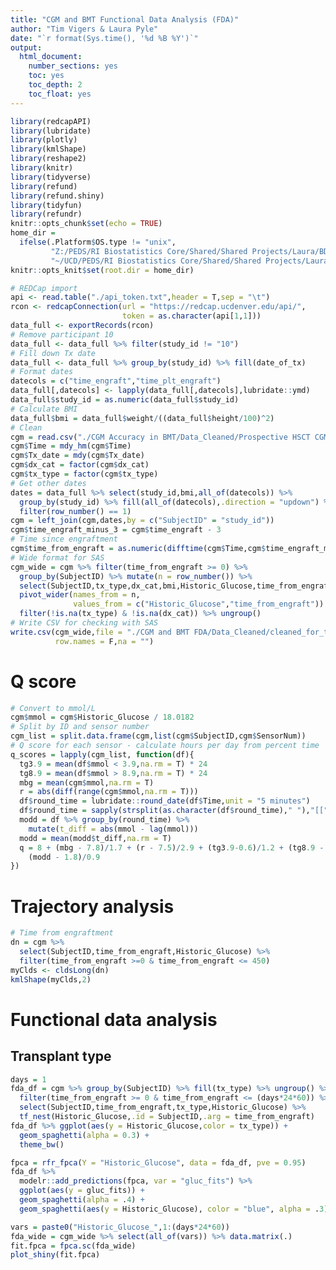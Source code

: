 ---
title: "CGM and BMT Functional Data Analysis (FDA)"
author: "Tim Vigers & Laura Pyle"
date: "`r format(Sys.time(), '%d %B %Y')`"
output:
  html_document:
    number_sections: yes
    toc: yes
    toc_depth: 2
    toc_float: yes
---

```{r setup, include=FALSE}
library(redcapAPI)
library(lubridate)
library(plotly)
library(kmlShape)
library(reshape2)
library(knitr)
library(tidyverse)
library(refund)
library(refund.shiny)
library(tidyfun)
library(refundr)
knitr::opts_chunk$set(echo = TRUE)
home_dir = 
  ifelse(.Platform$OS.type != "unix",
         "Z:/PEDS/RI Biostatistics Core/Shared/Shared Projects/Laura/BDC/Projects/Jenna Sopfe/",
         "~/UCD/PEDS/RI Biostatistics Core/Shared/Shared Projects/Laura/BDC/Projects/Jenna Sopfe/")
knitr::opts_knit$set(root.dir = home_dir)
```

```{r data import}
# REDCap import
api <- read.table("./api_token.txt",header = T,sep = "\t")
rcon <- redcapConnection(url = "https://redcap.ucdenver.edu/api/",
                         token = as.character(api[1,1]))
data_full <- exportRecords(rcon)
# Remove participant 10
data_full <- data_full %>% filter(study_id != "10")
# Fill down Tx date
data_full <- data_full %>% group_by(study_id) %>% fill(date_of_tx)
# Format dates
datecols = c("time_engraft","time_plt_engraft")
data_full[,datecols] <- lapply(data_full[,datecols],lubridate::ymd)
data_full$study_id = as.numeric(data_full$study_id)
# Calculate BMI
data_full$bmi = data_full$weight/((data_full$height/100)^2)
# Clean
cgm = read.csv("./CGM Accuracy in BMT/Data_Cleaned/Prospective HSCT CGM Data Updated 6.24.19 FULL DATA SET.csv",na.strings = "")
cgm$Time = mdy_hm(cgm$Time)
cgm$Tx_date = mdy(cgm$Tx_date)
cgm$dx_cat = factor(cgm$dx_cat)
cgm$tx_type = factor(cgm$tx_type)
# Get other dates
dates = data_full %>% select(study_id,bmi,all_of(datecols)) %>% 
  group_by(study_id) %>% fill(all_of(datecols),.direction = "updown") %>%
  filter(row_number() == 1)
cgm = left_join(cgm,dates,by = c("SubjectID" = "study_id"))
cgm$time_engraft_minus_3 = cgm$time_engraft - 3
# Time since engraftment
cgm$time_from_engraft = as.numeric(difftime(cgm$Time,cgm$time_engraft_minus_3,units = "mins"))
# Wide format for SAS
cgm_wide = cgm %>% filter(time_from_engraft >= 0) %>%
  group_by(SubjectID) %>% mutate(n = row_number()) %>% 
  select(SubjectID,tx_type,dx_cat,bmi,Historic_Glucose,time_from_engraft,n) %>%
  pivot_wider(names_from = n,
              values_from = c("Historic_Glucose","time_from_engraft")) %>%
  filter(!is.na(tx_type) & !is.na(dx_cat)) %>% ungroup()
# Write CSV for checking with SAS
write.csv(cgm_wide,file = "./CGM and BMT FDA/Data_Cleaned/cleaned_for_traj.csv",
          row.names = F,na = "")
```

# Q score

```{r}
# Convert to mmol/L
cgm$mmol = cgm$Historic_Glucose / 18.0182
# Split by ID and sensor number
cgm_list = split.data.frame(cgm,list(cgm$SubjectID,cgm$SensorNum))
# Q score for each sensor - calculate hours per day from percent time
q_scores = lapply(cgm_list, function(df){
  tg3.9 = mean(df$mmol < 3.9,na.rm = T) * 24
  tg8.9 = mean(df$mmol > 8.9,na.rm = T) * 24
  mbg = mean(cgm$mmol,na.rm = T)
  r = abs(diff(range(cgm$mmol,na.rm = T)))
  df$round_time = lubridate::round_date(df$Time,unit = "5 minutes")
  df$round_time = sapply(strsplit(as.character(df$round_time)," "),"[[",2)
  modd = df %>% group_by(round_time) %>% 
    mutate(t_diff = abs(mmol - lag(mmol)))
  modd = mean(modd$t_diff,na.rm = T)
  q = 8 + (mbg - 7.8)/1.7 + (r - 7.5)/2.9 + (tg3.9-0.6)/1.2 + (tg8.9 - 6.2)/5.7 + 
    (modd - 1.8)/0.9
})
```

# Trajectory analysis

```{r}
# Time from engraftment
dn = cgm %>% 
  select(SubjectID,time_from_engraft,Historic_Glucose) %>%
  filter(time_from_engraft >=0 & time_from_engraft <= 450)
myClds <- cldsLong(dn)
kmlShape(myClds,2)
```

# Functional data analysis

## Transplant type

```{r warning=FALSE}
days = 1
fda_df = cgm %>% group_by(SubjectID) %>% fill(tx_type) %>% ungroup() %>%
  filter(time_from_engraft >= 0 & time_from_engraft <= (days*24*60)) %>% 
  select(SubjectID,time_from_engraft,tx_type,Historic_Glucose) %>%
  tf_nest(Historic_Glucose,.id = SubjectID,.arg = time_from_engraft)
fda_df %>% ggplot(aes(y = Historic_Glucose,color = tx_type)) + 
  geom_spaghetti(alpha = 0.3) +
  theme_bw()
```

```{r warning=FALSE}
fpca = rfr_fpca(Y = "Historic_Glucose", data = fda_df, pve = 0.95)
fda_df %>% 
  modelr::add_predictions(fpca, var = "gluc_fits") %>% 
  ggplot(aes(y = gluc_fits)) + 
  geom_spaghetti(alpha = .4) + 
  geom_spaghetti(aes(y = Historic_Glucose), color = "blue", alpha = .3)
```

```{r}
vars = paste0("Historic_Glucose_",1:(days*24*60))
fda_wide = cgm_wide %>% select(all_of(vars)) %>% data.matrix(.)
fit.fpca = fpca.sc(fda_wide)
plot_shiny(fit.fpca)
```
